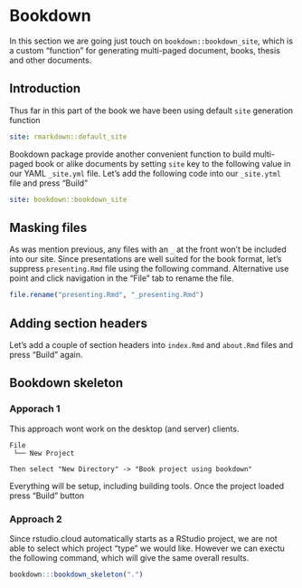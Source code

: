 # Bookdown

In this section we are going just touch on `bookdown::bookdown_site`, which is a custom "function" for generating multi-paged document, books, thesis and other documents.

## Introduction

Thus far in this part of the book we have been using default `site` generation function

```YAML
site: rmarkdown::default_site
```

Bookdown package provide another convenient function to build multi-paged book or alike documents by setting `site` key to the following value in our YAML `_site.yml` file. Let's add the following code into our `_site.ytml` file and press "Build"

```YAML
site: bookdown::bookdown_site
```

## Masking files

As was mention previous, any files with an `_` at the front won't be included into our site. Since presentations are well suited for the book format, let's suppress `presenting.Rmd` file using the following command. Alternative use point and click navigation in the "File" tab to rename the file.

```r
file.rename("presenting.Rmd", "_presenting.Rmd")
```

## Adding section headers

Let's add a couple of section headers into `index.Rmd` and `about.Rmd` files and press "Build" again.

## Bookdown skeleton

### Apporach 1

This approach wont work on the desktop (and server) clients. 

```
File
 └── New Project
 
Then select "New Directory" -> "Book project using bookdown"
```

Everything will be setup, including building tools. Once the project loaded press "Build" button

### Approach 2

Since rstudio.cloud automatically starts as a RStudio project, we are not able to select which project "type" we would like. However we can exectu the following command, which will give the same overall results.

```r
bookdown:::bookdown_skeleton(".")
```
